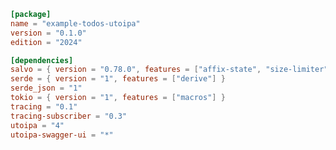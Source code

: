 
```toml  title="todos-utoipa/Cargo.toml"
[package]
name = "example-todos-utoipa"
version = "0.1.0"
edition = "2024"

[dependencies]
salvo = { version = "0.78.0", features = ["affix-state", "size-limiter"] }
serde = { version = "1", features = ["derive"] }
serde_json = "1"
tokio = { version = "1", features = ["macros"] }
tracing = "0.1"
tracing-subscriber = "0.3"
utoipa = "4"
utoipa-swagger-ui = "*"

```